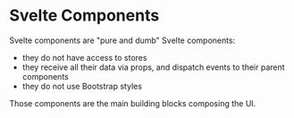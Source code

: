 
<Meta title="Svelte Components" />

# Svelte Components

Svelte components are "pure and dumb" Svelte components:

- they do not have access to stores
- they receive all their data via props, and dispatch events to their parent components
- they do not use Bootstrap styles

Those components are the main building blocks composing the UI.